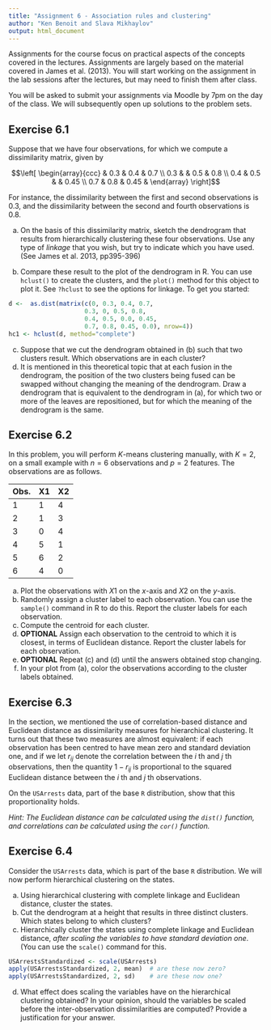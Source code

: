 ```yaml
---
title: "Assignment 6 - Association rules and clustering"
author: "Ken Benoit and Slava Mikhaylov"
output: html_document
---
```


Assignments for the course focus on practical aspects of the concepts covered in the lectures. Assignments are largely based on the material covered in James et al. (2013). You will start working on the assignment in the lab sessions after the lectures, but may need to finish them after class.

You will be asked to submit your assignments via Moodle by 7pm on the day of the class. We will subsequently open up solutions to the problem sets. 

## Exercise 6.1

Suppose that we have four observations, for which we compute a dissimilarity matrix, given by

$$\left[ \begin{array}{ccc}
 & 0.3 & 0.4 & 0.7 \\
0.3 &  & 0.5 & 0.8 \\
0.4 & 0.5 &  & 0.45 \\
0.7 & 0.8 & 0.45 &  
\end{array} \right]$$

For instance, the dissimilarity between the first and second observations is 0.3, and the dissimilarity between the second and fourth observations is 0.8.

(a) On the basis of this dissimilarity matrix, sketch the dendrogram that results from hierarchically clustering these four observations.  Use any type of *linkage* that you wish, but try to indicate which you have used.  (See James et al. 2013, pp395-396)

(b) Compare these result to the plot of the dendrogram in R.  You can use `hclust()` to create the clusters, and the `plot()` method for this object to plot it.  See `?hclust` to see the options for linkage.  To get you started: 

```r
d <-  as.dist(matrix(c(0, 0.3, 0.4, 0.7, 
                     0.3, 0, 0.5, 0.8,
                     0.4, 0.5, 0.0, 0.45,
                     0.7, 0.8, 0.45, 0.0), nrow=4))
hc1 <- hclust(d, method="complete")
```

(c) Suppose that we cut the dendrogram obtained in (b) such that two clusters result. Which observations are in each cluster?
(d) It is mentioned in this theoretical topic that at each fusion in the dendrogram, the position of the two clusters being fused can be swapped without changing the meaning of the dendrogram. Draw a dendrogram that is equivalent to the dendrogram in (a), for which two or more of the leaves are repositioned, but for which the meaning of the dendrogram is the same.

## Exercise 6.2

In this problem, you will perform $K$-means clustering manually, with $K = 2$, on a small example with $n = 6$ observations and $p = 2$ features. The observations are as follows.

|Obs.|X1|X2|
|--|--|--|
|1 |1 |4 |
|2 |1 |3 |
|3 |0 |4 |
|4 |5 |1 |
|5 |6 |2 |
|6 |4 |0 |


(a) Plot the observations with $X1$ on the $x$-axis and $X2$ on the $y$-axis.
(b) Randomly assign a cluster label to each observation. You can use the `sample()` command in R to do this. Report the cluster labels for each observation.
(c) Compute the centroid for each cluster.
(d) **OPTIONAL** Assign each observation to the centroid to which it is closest, in terms of Euclidean distance. Report the cluster labels for each observation.
(e) **OPTIONAL** Repeat (c) and (d) until the answers obtained stop changing.
(f) In your plot from (a), color the observations according to the cluster labels obtained.


## Exercise 6.3

In the section, we mentioned the use of correlation-based distance and Euclidean distance as dissimilarity measures for hierarchical clustering. It turns out that these two measures are almost equivalent: if each observation has been centred to have mean zero and standard deviation one, and if we let $r_{ij}$ denote the correlation between the $i$ th and $j$ th observations, then the quantity $1 − r_{ij}$ is proportional to the squared Euclidean distance between the $i$ th and $j$ th observations.

On the `USArrests` data, part of the base `R` distribution, show that this proportionality holds.

*Hint: The Euclidean distance can be calculated using the `dist()` function, and correlations can be calculated using the `cor()` function.*


## Exercise 6.4
 
Consider the `USArrests` data, which is part of the base `R` distribution. We will now perform hierarchical clustering on the states.

(a) Using hierarchical clustering with complete linkage and Euclidean distance, cluster the states.
(b) Cut the dendrogram at a height that results in three distinct clusters. Which states belong to which clusters?
(c) Hierarchically cluster the states using complete linkage and Euclidean distance, *after scaling the variables to have standard deviation one*.  (You can use the `scale()` command for this.
```r
USArrestsStandardized <- scale(USArrests)
apply(USArrestsStandardized, 2, mean)  # are these now zero?
apply(USArrestsStandardized, 2, sd)    # are these now one?
```
(d) What effect does scaling the variables have on the hierarchical clustering obtained? In your opinion, should the variables be scaled before the inter-observation dissimilarities are computed? Provide a justification for your answer. 
